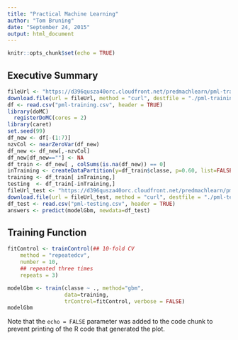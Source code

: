 ```yaml
---
title: "Practical Machine Learning"
author: "Tom Bruning"
date: "September 24, 2015"
output: html_document
---
```


```r
knitr::opts_chunk$set(echo = TRUE)
```

## Executive Summary



```r
fileUrl <- "https://d396qusza40orc.cloudfront.net/predmachlearn/pml-training.csv"
download.file(url = fileUrl, method = "curl", destfile = "./pml-training.csv")
df <- read.csv("pml-training.csv", header = TRUE)
library(doMC)
  registerDoMC(cores = 2)
library(caret)
set.seed(99)
df_new <- df[-(1:7)]
nzvCol <- nearZeroVar(df_new)
df_new <- df_new[,-nzvCol]
df_new[df_new==""] <- NA
df_train <- df_new[ , colSums(is.na(df_new)) == 0]
inTraining <- createDataPartition(y=df_train$classe, p=0.60, list=FALSE)
training <- df_train[ inTraining,]
testing  <- df_train[-inTraining,]
fileUrl_test <- "https://d396qusza40orc.cloudfront.net/predmachlearn/pml-testing.csv"
download.file(url = fileUrl_test, method = "curl", destfile = "./pml-testing.csv")
df_test <- read.csv("pml-testing.csv", header = TRUE) 
answers <- predict(modelGbm, newdata=df_test)
```

## Training Function



```r
fitControl <- trainControl(## 10-fold CV
    method = "repeatedcv",
    number = 10,
    ## repeated three times
    repeats = 3)

modelGbm <- train(classe ~ ., method="gbm", 
                  data=training, 
                  trControl=fitControl, verbose = FALSE) 
modelGbm

```

Note that the `echo = FALSE` parameter was added to the code chunk to prevent printing of the R code that generated the plot.
